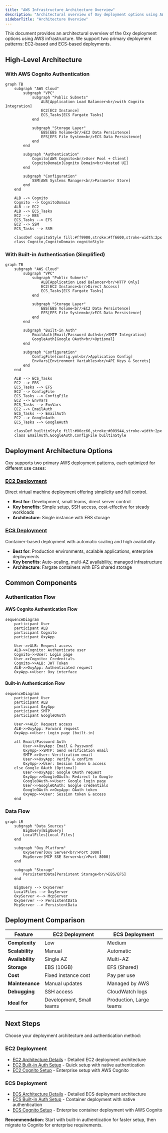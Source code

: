 ```yaml
---
title: "AWS Infrastructure Architecture Overview"
description: "Architectural overview of Oxy deployment options using AWS infrastructure including EC2 and ECS patterns"
sidebarTitle: "Architecture Overview"
---
```


This document provides an architectural overview of the Oxy deployment options using AWS infrastructure. We support two primary deployment patterns: EC2-based and ECS-based deployments.

## High-Level Architecture

### With AWS Cognito Authentication

```mermaid
graph TB
    subgraph "AWS Cloud"
        subgraph "VPC"
            subgraph "Public Subnets"
                ALB[Application Load Balancer<br/>with Cognito Integration]
                EC2[EC2 Instance]
                ECS_Tasks[ECS Fargate Tasks]
            end
            
            subgraph "Storage Layer"
                EBS[EBS Volume<br/>EC2 Data Persistence]
                EFS[EFS File System<br/>ECS Data Persistence]
            end
        end
        
        subgraph "Authentication"
            Cognito[AWS Cognito<br/>User Pool + Client]
            CognitoDomain[Cognito Domain<br/>Hosted UI]
        end
        
        subgraph "Configuration"
            SSM[AWS Systems Manager<br/>Parameter Store]
        end
    end
    
    ALB --> Cognito
    Cognito --> CognitoDomain
    ALB --> EC2
    ALB --> ECS_Tasks
    EC2 --> EBS
    ECS_Tasks --> EFS
    EC2 --> SSM
    ECS_Tasks --> SSM
    
    classDef cognitoStyle fill:#ff9900,stroke:#ff6600,stroke-width:2px
    class Cognito,CognitoDomain cognitoStyle
```

### With Built-in Authentication (Simplified)

```mermaid
graph TB
    subgraph "AWS Cloud"
        subgraph "VPC"
            subgraph "Public Subnets"
                ALB[Application Load Balancer<br/>HTTP Only]
                EC2[EC2 Instance<br/>Direct Access]
                ECS_Tasks[ECS Fargate Tasks]
            end
            
            subgraph "Storage Layer"
                EBS[EBS Volume<br/>EC2 Data Persistence]
                EFS[EFS File System<br/>ECS Data Persistence]
            end
        end
        
        subgraph "Built-in Auth"
            EmailAuth[Email/Password Auth<br/>SMTP Integration]
            GoogleAuth[Google OAuth<br/>Optional]
        end
        
        subgraph "Configuration"
            ConfigFile[config.yml<br/>Application Config]
            EnvVars[Environment Variables<br/>API Keys & Secrets]
        end
    end
    
    ALB --> ECS_Tasks
    EC2 --> EBS
    ECS_Tasks --> EFS
    EC2 --> ConfigFile
    ECS_Tasks --> ConfigFile
    EC2 --> EnvVars
    ECS_Tasks --> EnvVars
    EC2 --> EmailAuth
    ECS_Tasks --> EmailAuth
    EC2 --> GoogleAuth
    ECS_Tasks --> GoogleAuth
    
    classDef builtinStyle fill:#00cc66,stroke:#009944,stroke-width:2px
    class EmailAuth,GoogleAuth,ConfigFile builtinStyle
```

## Deployment Architecture Options

Oxy supports two primary AWS deployment patterns, each optimized for different use cases:

### [EC2 Deployment](./ec2-architecture)
Direct virtual machine deployment offering simplicity and full control.
- **Best for**: Development, small teams, direct server control
- **Key benefits**: Simple setup, SSH access, cost-effective for steady workloads
- **Architecture**: Single instance with EBS storage

### [ECS Deployment](./ecs-architecture)
Container-based deployment with automatic scaling and high availability.
- **Best for**: Production environments, scalable applications, enterprise deployments
- **Key benefits**: Auto-scaling, multi-AZ availability, managed infrastructure
- **Architecture**: Fargate containers with EFS shared storage

## Common Components

### Authentication Flow
#### AWS Cognito Authentication Flow

```mermaid
sequenceDiagram
    participant User
    participant ALB
    participant Cognito
    participant OxyApp

    User->>ALB: Request access
    ALB->>Cognito: Authenticate user
    Cognito->>User: Login page
    User->>Cognito: Credentials
    Cognito->>ALB: JWT Token
    ALB->>OxyApp: Authenticated request
    OxyApp->>User: Oxy interface
```

#### Built-in Authentication Flow
```mermaid
sequenceDiagram
    participant User
    participant ALB
    participant OxyApp
    participant SMTP
    participant GoogleOAuth

    User->>ALB: Request access
    ALB->>OxyApp: Forward request
    OxyApp->>User: Login page (built-in)
    
    alt Email/Password Auth
        User->>OxyApp: Email & Password
        OxyApp->>SMTP: Send verification email
        SMTP->>User: Verification email
        User->>OxyApp: Verify & confirm
        OxyApp->>User: Session token & access
    else Google OAuth (Optional)
        User->>OxyApp: Google OAuth request
        OxyApp->>GoogleOAuth: Redirect to Google
        GoogleOAuth->>User: Google login page
        User->>GoogleOAuth: Google credentials
        GoogleOAuth->>OxyApp: OAuth token
        OxyApp->>User: Session token & access
    end
```

### Data Flow

```mermaid
graph LR
    subgraph "Data Sources"
        BigQuery[BigQuery]
        LocalFiles[Local Files]
    end

    subgraph "Oxy Platform"
        OxyServer[Oxy Server<br/>Port 3000]
        McpServer[MCP SSE Server<br/>Port 8000]
    end

    subgraph "Storage"
        PersistentData[Persistent Storage<br/>EBS/EFS]
    end

    BigQuery --> OxyServer
    LocalFiles --> OxyServer
    OxyServer <--> McpServer
    OxyServer --> PersistentData
    McpServer --> PersistentData
```

## Deployment Comparison

| Feature | EC2 Deployment | ECS Deployment |
|---------|---------------|----------------|
| **Complexity** | Low | Medium |
| **Scalability** | Manual | Automatic |
| **Availability** | Single AZ | Multi-AZ |
| **Storage** | EBS (10GB) | EFS (Shared) |
| **Cost** | Fixed instance cost | Pay per use |
| **Maintenance** | Manual updates | Managed by AWS |
| **Debugging** | SSH access | CloudWatch logs |
| **Ideal for** | Development, Small teams | Production, Large teams |

## Next Steps

Choose your deployment architecture and authentication method:

### EC2 Deployment
- [EC2 Architecture Details](./ec2-architecture) - Detailed EC2 deployment architecture
- [EC2 Built-in Auth Setup](./step-by-step/ec2-builtin-auth) - Quick setup with native authentication
- [EC2 Cognito Setup](./step-by-step/ec2-cognito) - Enterprise setup with AWS Cognito

### ECS Deployment  
- [ECS Architecture Details](./ecs-architecture) - Detailed ECS deployment architecture
- [ECS Built-in Auth Setup](./step-by-step/ecs-builtin-auth) - Container deployment with native authentication
- [ECS Cognito Setup](./step-by-step/ecs-cognito) - Enterprise container deployment with AWS Cognito

**Recommendation**: Start with built-in authentication for faster setup, then migrate to Cognito for enterprise requirements.
